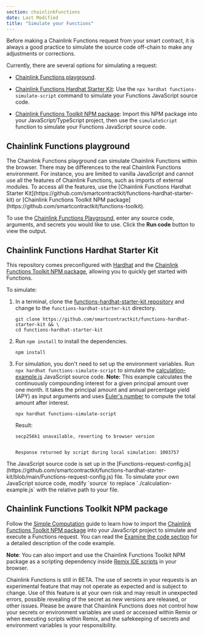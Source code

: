 ```yaml
---
section: chainlinkFunctions
date: Last Modified
title: "Simulate your Functions"
---
```



Before making a Chainlink Functions request from your smart contract, it is always a good practice to simulate the source code off-chain to make any adjustments or corrections.

Currently, there are several options for simulating a request:

- [Chainlink Functions playground](https://functions.chain.link/playground).

- [Chainlink Functions Hardhat Starter Kit](https://github.com/smartcontractkit/functions-hardhat-starter-kit): Use the `npx hardhat functions-simulate-script` command to simulate your Functions JavaScript source code.

- [Chainlink Functions Toolkit NPM package](https://github.com/smartcontractkit/functions-toolkit): Import this NPM package into your JavaScript/TypeScript project, then use the `simulateScript` function to simulate your Functions JavaScript source code.

## Chainlink Functions playground

<Aside type="caution">
  The Chainlink Functions playground can simulate Chainlink Functions within the browser. There may be differences to
  the real Chainlink Functions environment. For instance, you are limited to vanilla JavaScript and cannot use all the
  features of Chainlink Functions, such as imports of external modules. To access all the features, use the [Chainlink
  Functions Hardhat Starter Kit](https://github.com/smartcontractkit/functions-hardhat-starter-kit) or [Chainlink
  Functions Toolkit NPM package](https://github.com/smartcontractkit/functions-toolkit).
</Aside>

To use the [Chainlink Functions
Playground](https://functions.chain.link/playground), enter any source code, arguments, and secrets you would like to use. Click the **Run code** button to view the output.

<ClickToZoom src="/images/chainlink-functions/functions-playground.png" />

## Chainlink Functions Hardhat Starter Kit

This repository comes preconfigured with [Hardhat](https://hardhat.org/) and the [Chainlink Functions Toolkit NPM package](https://github.com/smartcontractkit/functions-toolkit), allowing you to quickly get started with Functions.

To simulate:

1.  In a terminal, clone the [functions-hardhat-starter-kit repository](https://github.com/smartcontractkit/functions-hardhat-starter-kit) and change to the `functions-hardhat-starter-kit` directory.

    ```shell
    git clone https://github.com/smartcontractkit/functions-hardhat-starter-kit && \
    cd functions-hardhat-starter-kit
    ```

1.  Run `npm install` to install the dependencies.

    ```shell
    npm install
    ```

1.  For simulation, you don't need to set up the environment variables. Run `npx hardhat functions-simulate-script` to simulate the [calculation-example.js](https://github.com/smartcontractkit/functions-hardhat-starter-kit/blob/main/calculation-example.js) JavaScript source code. **Note:** This example calculates the continuously compounding interest for a given principal amount over one month. It takes the principal amount and annual percentage yield (APY) as input arguments and uses [Euler's number](https://www.investopedia.com/terms/e/eulers-constant.asp) to compute the total amount after interest.

    ```shell
    npx hardhat functions-simulate-script
    ```

    Result:

    ```text
    secp256k1 unavailable, reverting to browser version


    Response returned by script during local simulation: 1003757
    ```

<Aside type="note">
  The JavaScript source code is set up in the
  [Functions-request-config.js](https://github.com/smartcontractkit/functions-hardhat-starter-kit/blob/main/Functions-request-config.js)
  file. To simulate your own JavaScript source code, modify `source` to replace `./calculation-example.js` with the
  relative path to your file.
</Aside>

## Chainlink Functions Toolkit NPM package

Follow the [Simple Computation](/chainlink-functions/tutorials/simple-computation) guide to learn how to import the [Chainlink Functions Toolkit NPM package](https://github.com/smartcontractkit/functions-toolkit) into your JavaScript project to simulate and execute a Functions request.
You can read the [Examine the code section](/chainlink-functions/tutorials/simple-computation#javascript-example) for a detailed description of the code example.

**Note**: You can also import and use the Chainlink Functions Toolkit NPM package as a scripting dependency inside [Remix IDE scripts](https://remix-ide.readthedocs.io/en/latest/running_js_scripts.html) in your browser.

<Aside type="caution">
  Chainlink Functions is still in BETA. The use of secrets in your requests is an experimental feature that may not
  operate as expected and is subject to change. Use of this feature is at your own risk and may result in unexpected
  errors, possible revealing of the secret as new versions are released, or other issues. Please be aware that Chainlink
  Functions does not control how your secrets or environment variables are used or accessed within Remix or when
  executing scripts within Remix, and the safekeeping of secrets and environment variables is your responsibility.
</Aside>
